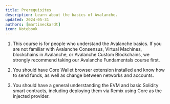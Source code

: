 ```yaml
---
title: Prerequisites
description: Learn about the basics of Avalanche.
updated: 2024-05-31
authors: [martineckardt]
icon: Notebook
---
```


1. This course is for people who understand the Avalanche basics. If you are not familiar with Avalanche Consensus, Virtual Machines, blockchains in Avalanche, or Avalanche Custom Blockchains, we strongly recommend taking our Avalanche Fundamentals course first.

2. You should have Core Wallet browser extension installed and know how to send funds, as well as change between networks and accounts.

3. You should have a general understanding the EVM and basic Solidity smart contracts, including deploying them via Remix using Core as the injected provider.
